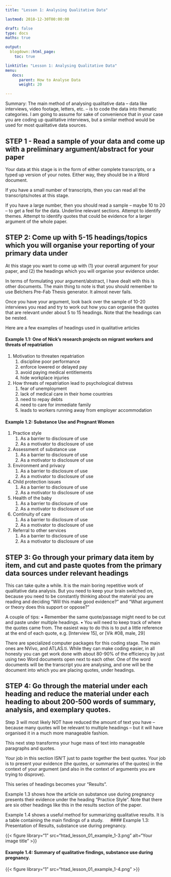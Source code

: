 ```yaml
---
title: "Lesson 1: Analysing Qualitative Data"

lastmod: 2018-12-30T00:00:00

draft: false
type: docs
maths: true	

output:
  blogdown::html_page:
    toc: true

linktitle: "Lesson 1: Analysing Qualitative Data"
menu:
   docs:
      parent: How to Analyse Data
      weight: 20

---
```



Summary: The main method of analysing qualitative data – data like interviews, video footage, letters, etc. – is to code the data into thematic categories. I am going to assume for sake of convenience that in your case you are coding up qualitative interviews, but a similar method would be used for most qualitative data sources.

## STEP 1 - Read a sample of your data and come up with a preliminary argument/abstract for your paper

Your data at this stage is in the form of either complete transcripts, or a typed up version of your notes. Either way, they should be in a Word document.

If you have a small number of transcripts, then you can read all the transcripts/notes at this stage.

If you have a large number, then you should read a sample – maybe 10 to 20 – to get a feel for the data. Underline relevant sections. Attempt to identify themes. Attempt to identify quotes that could be evidence for a larger argument of the whole paper.

## STEP 2: Come up with 5-15 headings/topics which you will organise your reporting of your primary data under

At this stage you want to come up with (1) your overall argument for your paper, and (2) the headings which you will organise your evidence under.

In terms of formulating your argument/abstract, I have dealt with this is other documents. The main thing to note is that you should remember to use Belchers Pre-Fab Thesis generator. It almost never fails. 

Once you have your argument, look back over the sample of 10-20 interviews you read and try to work out how you can organise the quotes that are relevant under about 5 to 15 headings. Note that the headings can be nested.  

Here are a few examples of headings used in qualitative articles

#### Example 1.1: One of Nick’s research projects on migrant workers and threats of repatriation
1.  Motivation to threaten repatriation
    1. discipline poor performance
    1. enforce lowered or delayed pay
    1. avoid paying medical entitlements
    1. hide workplace injuries
2.  How threats of repatriation lead to psychological distress 
    1. fear of unemployment 
    1. lack of medical care in their home countries
    1. need to repay debts 
    1. need to care for immediate family
    1. leads to workers running away from employer accommodation

#### Example 1.2: Substance Use and Pregnant Women
1.  Practice style
    1. As a barrier to disclosure of use
    1. As a motivator to disclosure of use
2.  Assessment of substance use
    1. As a barrier to disclosure of use
    1. As a motivator to disclosure of use
3.  Environment and privacy
    1. As a barrier to disclosure of use
    1. As a motivator to disclosure of use
4.  Child protection issues
    1. As a barrier to disclosure of use
    1. As a motivator to disclosure of use
5.  Health of the baby
    1. As a barrier to disclosure of use
    1. As a motivator to disclosure of use
6.  Continuity of care
    1. As a barrier to disclosure of use
    1. As a motivator to disclosure of use
7.  Referral to other services
    1. As a barrier to disclosure of use
    1. As a motivator to disclosure of use

## STEP 3: Go through your primary data item by item, and cut and paste quotes from the primary data sources under relevant headings
This can take quite a while. It is the main boring repetitive work of qualitative data analysis. But you need to keep your brain switched on, because you need to be constantly thinking about the material you are reading and deciding “Will this make good evidence?” and “What argument or theory does this support or oppose?”

A couple of tips:
• Remember the same quote/passage might need to be cut and paste under multiple headings. 
• You will need to keep track of where the quotes came from. The easiest way to do this is to put a little reference at the end of each quote, e.g. [Interview 15], or [Vik #08, male, 29]

There are specialized computer packages for this coding stage. The main ones are NVivo, and ATLAS.ti.  While they can make coding easier, in all honesty you can get work done with about 80-90% of the efficiency by just using two Word documents open next to each other. One of the word documents will be the transcript you are analysing, and one will be the document into which you are placing quotes, under headings.

## STEP 4: Go through the material under each heading and reduce the material under each heading to about 200-500 words of summary, analysis, and exemplary quotes.

Step 3 will most likely NOT have reduced the amount of text you have – because many quotes will be relevant to multiple headings – but it will have organised it in a much more manageable fashion.

This next step transforms your huge mass of text into manageable paragraphs and quotes.

Your job in this section ISN’T just to paste together the best quotes. Your job is to present your evidence (the quotes, or summaries of the quotes) in the context of your argument (and also in the context of arguments you are trying to disprove).

This series of headings becomes your “Results”.

Example 1.3 shows how the article on substance use during pregnancy presents their evidence under the heading “Practice Style”. Note that there are six other headings like this in the results section of the paper.

Example 1.4 shows a useful method for summarizing qualitative results. It is a table containing the main findings of a study.
 
#### Example 1.3:  Presentation of Results, substance use during pregnancy.

{{< figure library="1" src="htad_lesson_01_example_1-3.png" alt="Your image title" >}}

#### Example 1.4: Summary of qualitative findings, substance use during pregnancy.

{{< figure library="1" src="htad_lesson_01_example_1-4.png" >}}

